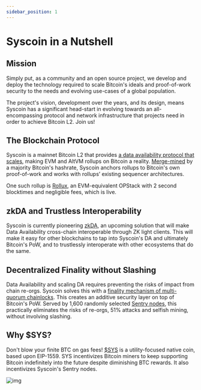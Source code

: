 ```yaml
---
sidebar_position: 1
---
```

# Syscoin in a Nutshell

## Mission

Simply put, as a community and an open source project, we develop and deploy the technology required to scale Bitcoin's ideals and proof-of-work security to the needs and evolving use-cases of a global population.

The project's vision, development over the years, and its design, means Syscoin has a significant head-start in evolving towards an all-encompassing protocol and network infrastructure that projects need in order to achieve Bitcoin L2.  Join us!

## The Blockchain Protocol

Syscoin is a mainnet Bitcoin L2 that provides [a data availability protocol that scales](../tech/poda), making EVM and AltVM rollups on Bitcoin a reality. [Merge-mined](../tech/merged-mining) by a majority Bitcoin's hashrate, Syscoin anchors rollups to Bitcoin's own proof-of-work and works with rollups’ existing sequencer architectures. 

One such rollup is [Rollux](https://rollux.com), an EVM-equivalent OPStack with 2 second blocktimes and negligible fees, which is live.

## zkDA and Trustless Interoperability

Syscoin is currently pioneering [zkDA](https://syscoin.org/news/introducing-zkda), an upcoming solution that will make Data Availability cross-chain interoperable through ZK light clients. This will make it easy for other blockchains to tap into Syscoin's DA and ultimately Bitcoin's PoW, and to trustlessly interoperate with other ecosystems that do the same.

## Decentralized Finality without Slashing

Data Availability and scaling DA requires preventing the risks of impact from chain re-orgs. Syscoin solves this with a [finality mechanism of multi-quorum chainlocks](../tech/finality). This creates an additive security layer on top of Bitcoin's PoW. Served by 1,600 randomly selected [Sentry nodes](../tech/sentrynodes), this practically eliminates the risks of re-orgs, 51% attacks and selfish mining, without involving slashing.

## Why $SYS?

Don't blow your finite BTC on gas fees! [$SYS](https://syscoin.org/get-sys) is a utility-focused native coin, based upon EIP-1559. SYS incentivizes Bitcoin miners to keep supporting Bitcoin indefinitely into the future despite diminishing BTC rewards. It also incentivizes Syscoin's Sentry nodes.

![img](../../images/diagram_SyscoinOverallDesign.png)